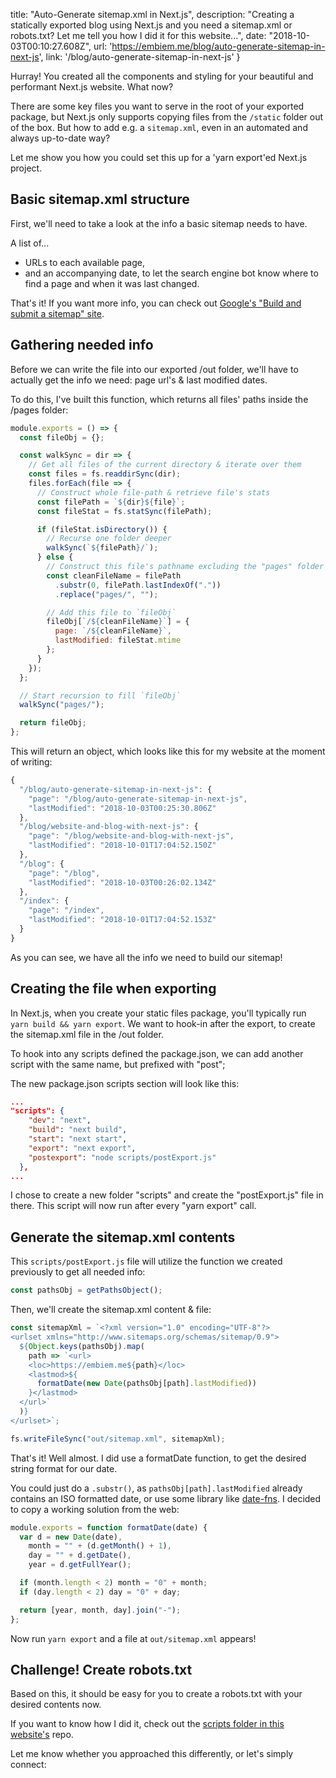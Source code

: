 
  title: "Auto-Generate sitemap.xml in Next.js",
  description: "Creating a statically exported blog using Next.js and you need a sitemap.xml or robots.txt? Let me tell you how I did it for this website...",
  date: "2018-10-03T00:10:27.608Z",
  url: 'https://embiem.me/blog/auto-generate-sitemap-in-next-js',
  link: '/blog/auto-generate-sitemap-in-next-js'
}



Hurray! You created all the components and styling for your beautiful and performant Next.js website. What now?

There are some key files you want to serve in the root of your exported package, but Next.js only supports copying files from the `/static` folder out of the box. But how to add e.g. a `sitemap.xml`, even in an automated and always up-to-date way?

Let me show you how you could set this up for a 'yarn export'ed Next.js project.

## Basic sitemap.xml structure

First, we'll need to take a look at the info a basic sitemap needs to have.

A list of...
* URLs to each available page,
* and an accompanying date,
to let the search engine bot know where to find a page and when it was last changed.

That's it! If you want more info, you can check out [Google's "Build and submit a sitemap" site](https://support.google.com/webmasters/answer/183668?visit_id=636740126864405871-4102161738&rd=1).

## Gathering needed info

Before we can write the file into our exported /out folder, we'll have to actually get the info we need: page url's & last modified dates.

To do this, I've built this function, which returns all files' paths inside the /pages folder:

```js
module.exports = () => {
  const fileObj = {};

  const walkSync = dir => {
    // Get all files of the current directory & iterate over them
    const files = fs.readdirSync(dir);
    files.forEach(file => {
      // Construct whole file-path & retrieve file's stats
      const filePath = `${dir}${file}`;
      const fileStat = fs.statSync(filePath);

      if (fileStat.isDirectory()) {
        // Recurse one folder deeper
        walkSync(`${filePath}/`);
      } else {
        // Construct this file's pathname excluding the "pages" folder & its extension
        const cleanFileName = filePath
          .substr(0, filePath.lastIndexOf("."))
          .replace("pages/", "");

        // Add this file to `fileObj`
        fileObj[`/${cleanFileName}`] = {
          page: `/${cleanFileName}`,
          lastModified: fileStat.mtime
        };
      }
    });
  };

  // Start recursion to fill `fileObj`
  walkSync("pages/");

  return fileObj;
};
```

This will return an object, which looks like this for my website at the moment of writing:

```js
{
  "/blog/auto-generate-sitemap-in-next-js": {
    "page": "/blog/auto-generate-sitemap-in-next-js",
    "lastModified": "2018-10-03T00:25:30.806Z"
  },
  "/blog/website-and-blog-with-next-js": {
    "page": "/blog/website-and-blog-with-next-js",
    "lastModified": "2018-10-01T17:04:52.150Z"
  },
  "/blog": {
    "page": "/blog",
    "lastModified": "2018-10-03T00:26:02.134Z"
  },
  "/index": {
    "page": "/index",
    "lastModified": "2018-10-01T17:04:52.153Z"
  }
}
```

As you can see, we have all the info we need to build our sitemap!

## Creating the file when exporting

In Next.js, when you create your static files package, you'll typically run `yarn build && yarn export`. We want to hook-in after the export, to create the sitemap.xml file in the /out folder.

To hook into any scripts defined the package.json, we can add another script with the same name, but prefixed with "post";

The new package.json scripts section will look like this:

```json
...
"scripts": {
    "dev": "next",
    "build": "next build",
    "start": "next start",
    "export": "next export",
    "postexport": "node scripts/postExport.js"
  },
...
```

I chose to create a new folder "scripts" and create the "postExport.js" file in there. This script will now run after every "yarn export" call.

## Generate the sitemap.xml contents

This `scripts/postExport.js` file will utilize the function we created previously to get all needed info:

```javascript
const pathsObj = getPathsObject();
```

Then, we'll create the sitemap.xml content & file:

```js
const sitemapXml = `<?xml version="1.0" encoding="UTF-8"?>
<urlset xmlns="http://www.sitemaps.org/schemas/sitemap/0.9"> 
  ${Object.keys(pathsObj).map(
    path => `<url>
    <loc>https://embiem.me${path}</loc>
    <lastmod>${
      formatDate(new Date(pathsObj[path].lastModified))
    }</lastmod>
  </url>`
  )}
</urlset>`;

fs.writeFileSync("out/sitemap.xml", sitemapXml);
```

That's it! Well almost. I did use a formatDate function, to get the desired string format for our date.

You could just do a `.substr()`, as `pathsObj[path].lastModified` already contains an ISO formatted date, or use some library like [date-fns](https://date-fns.org/). I decided to copy a working solution from the web:

```js
module.exports = function formatDate(date) {
  var d = new Date(date),
    month = "" + (d.getMonth() + 1),
    day = "" + d.getDate(),
    year = d.getFullYear();

  if (month.length < 2) month = "0" + month;
  if (day.length < 2) day = "0" + day;

  return [year, month, day].join("-");
};
```

Now run `yarn export` and a file at `out/sitemap.xml` appears!

## Challenge! Create robots.txt

Based on this, it should be easy for you to create a robots.txt with your desired contents now.

If you want to know how I did it, check out the [scripts folder in this website's](https://gitlab.com/embiem/embiem-website/tree/master/scripts) repo.

Let me know whether you approached this differently, or let's simply connect:


